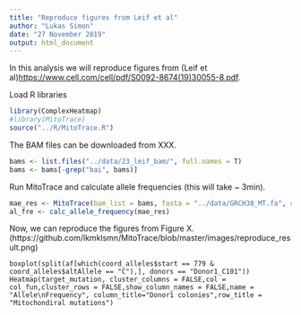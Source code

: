 ```yaml
---
title: "Reproduce figures from Leif et al"
author: "Lukas Simon"
date: "27 November 2019"
output: html_document
---
```


In this analysis we will reproduce figures from (Leif et al)<https://www.cell.com/cell/pdf/S0092-8674(19)30055-8.pdf>.

Load R libraries
```r
library(ComplexHeatmap)
#library(MitoTrace)
source("../R/MitoTrace.R")
```

The BAM files can be downloaded from XXX.
```r
bams <- list.files("../data/23_leif_bam/", full.names = T)
bams <- bams[-grep("bai", bams)]
```

Run MitoTrace and calculate allele frequencies (this will take ~ 3min).
```r
mae_res <- MitoTrace(bam_list = bams, fasta = "../data/GRCH38_MT.fa", chr_name = "MT")
al_fre <- calc_allele_frequency(mae_res)
```

Now, we can reproduce the figures from Figure X.
(https://github.com/lkmklsmn/MitoTrace/blob/master/images/reproduce_result.png)
```{}
boxplot(split(af[which(coord_alleles$start == 779 & coord_alleles$altAllele == "C"),], donors == "Donor1_C101"))
Heatmap(target_mutation, cluster_columns = FALSE,col = col_fun,cluster_rows = FALSE,show_column_names = FALSE,name = "Allele\nFrequency", column_title="Donor1 colonies",row_title = "Mitochondiral mutations")
```

